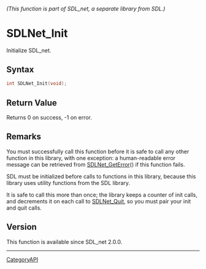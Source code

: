 ====== (This function is part of SDL_net, a separate library from SDL.) ======
= SDLNet_Init =

Initialize SDL_net.

== Syntax ==

<syntaxhighlight lang='c'>
int SDLNet_Init(void);
</syntaxhighlight>

== Return Value ==

Returns 0 on success, -1 on error.

== Remarks ==

You must successfully call this function before it is safe to call any
other function in this library, with one exception: a human-readable error
message can be retrieved from [[SDLNet_GetError]]() if this function fails.

SDL must be initialized before calls to functions in this library, because
this library uses utility functions from the SDL library.

It is safe to call this more than once; the library keeps a counter of init
calls, and decrements it on each call to [[SDLNet_Quit]], so you must pair
your init and quit calls.

== Version ==

This function is available since SDL_net 2.0.0.

----
[[CategoryAPI]]


